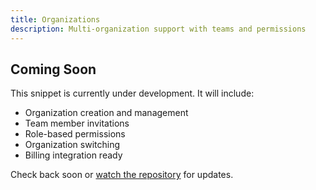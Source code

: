 ```yaml
---
title: Organizations
description: Multi-organization support with teams and permissions
---
```


## Coming Soon

This snippet is currently under development. It will include:

- Organization creation and management
- Team member invitations
- Role-based permissions
- Organization switching
- Billing integration ready

Check back soon or [watch the repository](https://github.com/thedevdavid/snippets) for updates.
